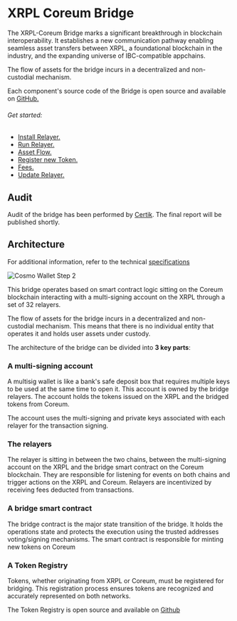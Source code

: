 # XRPL Coreum Bridge

The XRPL-Coreum Bridge marks a significant breakthrough in blockchain interoperability. It
establishes a new communication pathway enabling seamless asset transfers between XRPL, a
foundational blockchain in the industry, and the expanding universe of IBC-compatible appchains.

The flow of assets for the bridge incurs in a decentralized and non-custodial mechanism.

Each component's source code of the Bridge is open source and available on
[GitHub.](https://github.com/CoreumFoundation/coreumbridge-xrpl)

###### Get started:

-   [Install Relayer.](/docs/xrpl-bridge/install-relayer)
-   [Run Relayer.](/docs/xrpl-bridge/run-relayer)
-   [Asset Flow.](/docs/xrpl-bridge/asset-flow)
-   [Register new Token.](/docs/xrpl-bridge/register-new-token)
-   [Fees.](/docs/xrpl-bridge/fees)
-   [Update Relayer.](/docs/xrpl-bridge/update-relayer)

## Audit

Audit of the bridge has been performed by [Certik](https://skynet.certik.com/projects/coreum). The
final report will be published shortly.

## Architecture

For additional information, refer to the technical
[specifications](https://github.com/CoreumFoundation/coreumbridge-xrpl/blob/master/spec/spec.md)

<img className="w-85 mb-10" src="/images/xrpl-bridge/asset-flow/bridge-architecture.jpeg" alt="Cosmo Wallet Step 2" />


This bridge operates based on smart contract logic sitting on the Coreum blockchain interacting with
a multi-signing account on the XRPL through a set of 32 relayers.

The flow of assets for the bridge incurs in a decentralized and non-custodial mechanism. This means
that there is no individual entity that operates it and holds user assets under custody.

The architecture of the bridge can be divided into **3 key parts**:

### A multi-signing account

A multisig wallet is like a bank's safe deposit box that requires multiple keys to be used at the
same time to open it. This account is owned by the bridge relayers. The account holds the tokens
issued on the XRPL and the bridged tokens from Coreum.

The account uses the multi-signing and private keys associated with each relayer for the transaction
signing.

### The relayers

The relayer is sitting in between the two chains, between the multi-signing account on the XRPL and
the bridge smart contract on the Coreum blockchain. They are responsible for listening for events on
both chains and trigger actions on the XRPL and Coreum. Relayers are incentivized by receiving fees
deducted from transactions.

### A bridge smart contract

The bridge contract is the major state transition of the bridge. It holds the operations state and
protects the execution using the trusted addresses voting/signing mechanisms. The smart contract is
responsible for minting new tokens on Coreum

### A Token Registry

Tokens, whether originating from XRPL or Coreum, must be registered for bridging. This registration
process ensures tokens are recognized and accurately represented on both networks.

The Token Registry is open source and available on
[Github](https://github.com/CoreumFoundation/token-registry)